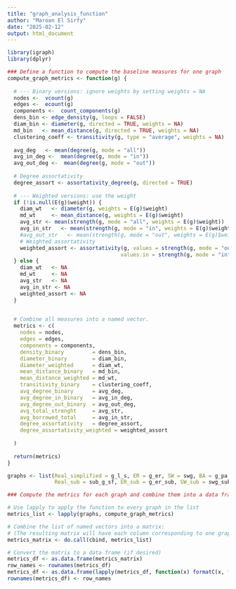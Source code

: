 ```yaml
---
title: "graph_analysis_function"
author: "Maroan El Sirfy"
date: "2025-02-12"
output: html_document
---
```


```r
library(igraph)
library(dplyr)
```


```r
### Define a function to compute the baseline measures for one graph
compute_graph_metrics <- function(g) {
  
  # --- Binary versions: ignore weights by setting weights = NA
  nodes <-  vcount(g)
  edges <-  ecount(g)
  components <-  count_components(g)
  dens_bin <- edge_density(g, loops = FALSE)
  diam_bin <- diameter(g, directed = TRUE, weights = NA)
  md_bin   <- mean_distance(g, directed = TRUE, weights = NA)
  clustering_coeff <- transitivity(g, type = "average", weights = NA)
  
  avg_deg   <- mean(degree(g, mode = "all"))
  avg_in_deg <-  mean(degree(g, mode = "in"))
  avg_out_deg <-  mean(degree(g, mode = "out"))
    
  # Degree assortativity
  degree_assort <- assortativity_degree(g, directed = TRUE)
  
  # --- Weighted versions: use the weight
  if (!is.null(E(g)$weight)) {
    diam_wt   <- diameter(g, weights = E(g)$weight)
    md_wt     <- mean_distance(g, weights = E(g)$weight)
    avg_str <- mean(strength(g, mode = "all", weights = E(g)$weight))
    avg_in_str   <- mean(strength(g, mode = "in", weights = E(g)$weight))
    #avg_out_str   <- mean(strength(g, mode = "out", weights = E(g)$weight))
    # Weighted assortativity
    weighted_assort <- assortativity(g, values = strength(g, mode = "out", weights = E(g)$weight), 
                                    values.in = strength(g, mode = "in", weights = E(g)$weight))
  } else {
    diam_wt   <- NA
    md_wt     <- NA
    avg_str   <- NA
    avg_in_str <- NA
    weighted_assort <- NA
  }

  
  # Combine all measures into a named vector.
  metrics <- c(
    nodes = nodes,
    edges = edges,
    components = components,
    density_binary         = dens_bin,
    diameter_binary        = diam_bin,
    diameter_weighted      = diam_wt,
    mean_distance_binary   = md_bin,
    mean_distance_weighted = md_wt,
    transitivity_binary    = clustering_coeff,
    avg_degree_binary      = avg_deg,
    avg_degree_in_binary   = avg_in_deg,
    avg_degree_out_binary  = avg_out_deg,
    avg_total_strenght     = avg_str,
    avg_borrowed_total     = avg_in_str,
    degree_assortativity   = degree_assort,
    degree_assortativity_weighted = weighted_assort
    
  )
  
  return(metrics)
}
```



```r
graphs <- list(Real_simplified = g_l_s, ER = g_er, SW = swg, BA = g_pa, 
               Real_sub = sub_g_sf, ER_sub = g_er_sub, SW_sub = swg_sub, BA_sub = g_pa_sub)
```


```r
### Compute the metrics for each graph and combine them into a data frame

# Use lapply to apply the function to every graph in the list
metrics_list <- lapply(graphs, compute_graph_metrics)

# Combine the list of named vectors into a matrix:
# (The resulting matrix will have each column corresponding to one graph.)
metrics_matrix <- do.call(cbind, metrics_list)

# Convert the matrix to a data frame (if desired)
metrics_df <- as.data.frame(metrics_matrix)
row_names <- rownames(metrics_df)
metrics_df <- as.data.frame(lapply(metrics_df, function(x) formatC(x, format = "f", digits = 4, drop0trailing = TRUE)))
rownames(metrics_df) <- row_names

```

